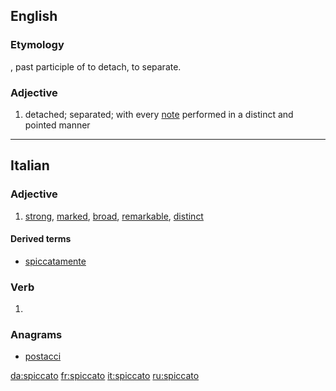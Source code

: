 ==English==

===Etymology===
{{etyl|it}}, past participle of {{term|spicare|lang=it}} to detach, to separate.

===Adjective===
{{en-adj}}

# {{music}} detached; separated; with every [[note]] performed in a distinct and pointed manner

{{Webster 1913}}

----

==Italian==

===Adjective===
{{it-adj|spiccat}}

# [[strong]], [[marked]], [[broad]], [[remarkable]], [[distinct]]

====Derived terms====
* [[spiccatamente]]

===Verb===
{{it-pp|spiccat}}

# {{past participle of|spiccare|lang=it}}

===Anagrams===
* [[postacci#Italian|postacci]]

[[da:spiccato]]
[[fr:spiccato]]
[[it:spiccato]]
[[ru:spiccato]]